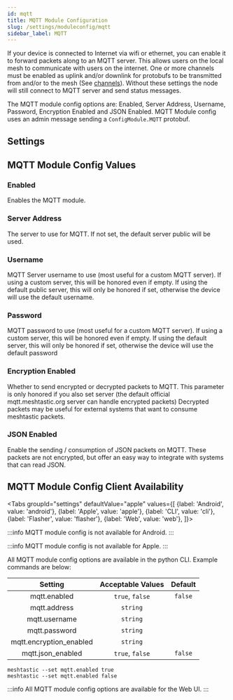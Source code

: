 ```yaml
---
id: mqtt
title: MQTT Module Configuration
slug: /settings/moduleconfig/mqtt
sidebar_label: MQTT
---
```



If your device is connected to Internet via wifi or ethernet, you can enable it to forward packets along to an MQTT server. This allows users on the local mesh to communicate with users on the internet. One or more channels must be enabled as uplink and/or downlink for protobufs to be transmitted from and/or to the mesh (See [channels](/docs/settings/config/channels#downlink-enabled)). Without these settings the node will still connect to MQTT server and send status messages.

The MQTT module config options are: Enabled, Server Address, Username, Password, Encryption Enabled and JSON Enabled. MQTT Module config uses an admin message sending a `ConfigModule.MQTT` protobuf.

## Settings

 ## MQTT Module Config Values

### Enabled

Enables the MQTT module.

### Server Address

The server to use for MQTT. If not set, the default server public will be used.

### Username

MQTT Server username to use (most useful for a custom MQTT server). If using a custom server, this will be honored even if empty. If using the default public server, this will only be honored if set, otherwise the device will use the default username.

### Password

MQTT password to use (most useful for a custom MQTT server). If using a custom server, this will be honored even if empty. If using the default server, this will only be honored if set, otherwise the device will use the default password

### Encryption Enabled

Whether to send encrypted or decrypted packets to MQTT. This parameter is only honored if you also set server (the default official mqtt.meshtastic.org server can handle encrypted packets) Decrypted packets may be useful for external systems that want to consume meshtastic packets.

### JSON Enabled

Enable the sending / consumption of JSON packets on MQTT. These packets are not encrypted, but offer an easy way to integrate with systems that can read JSON.

## MQTT Module Config Client Availability

<Tabs
groupId="settings"
defaultValue="apple"
values={[
{label: 'Android', value: 'android'},
{label: 'Apple', value: 'apple'},
{label: 'CLI', value: 'cli'},
{label: 'Flasher', value: 'flasher'},
{label: 'Web', value: 'web'},
]}>
<TabItem value="android">

:::info
MQTT module config is not available for Android.
:::

</TabItem>
<TabItem value="apple">

:::info
MQTT module config is not available for Apple.
:::

</TabItem>
<TabItem value="cli">

All MQTT module config options are available in the python CLI. Example commands are below:

|     Setting                  |    Acceptable Values     | Default |
| :--------------------------: | :----------------------: | :-----: |
|    mqtt.enabled              |     `true`, `false`      | `false` |
|    mqtt.address              |     `string`             |         |
|    mqtt.username             |     `string`             |         |
|    mqtt.password             |     `string`             |         |
|    mqtt.encryption_enabled   |     `string`             |         |
|    mqtt.json_enabled         |     `true`, `false`      | `false` |

```shell title="Enable/Disable MQTT Module"
meshtastic --set mqtt.enabled true
meshtastic --set mqtt.enabled false
```

  </TabItem>
  <TabItem value="web">

:::info
All MQTT module config options are available for the Web UI.
:::
    
  </TabItem>
</Tabs>
